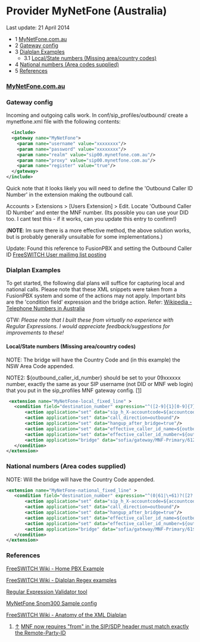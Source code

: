 
# Provider MyNetFone (Australia) 

 

Last update: 21 April 2014

* 1 [MyNetFone.com.au](#mynetfonecomauhttpmynetfonecomau)
* 2 [Gateway config](#-freeswitch--provider-mynetfone-australia-)
* 3 [Dialplan Examples](#dialplan-examples)  
   * 3.1 [Local/State numbers (Missing area/country codes)](#localstate-numbers-missing-areacountry-codes)
* 4 [National numbers (Area codes supplied)](#national-numbers-area-codes-supplied)
* 5 [References](#-freeswitch--provider-mynetfone-australia-)

### [MyNetFone.com.au](http://mynetfone.com.au)

### Gateway config

Incoming and outgoing calls work. In conf/sip\_profiles/outbound/ create a mynetfone.xml file with the following contents:

```xml
  <include>
  <gateway name="MyNetFone">
    <param name="username" value="xxxxxxxx"/>
    <param name="password" value="xxxxxxxx"/>
    <param name="realm" value="sip00.mynetfone.com.au"/>
    <param name="proxy" value="sip00.mynetfone.com.au"/>
    <param name="register" value="true"/>
  </gateway>
</include>
```

Quick note that it looks likely you will need to define the 'Outbound Caller ID Number' in the extension making the outbound call.

Accounts > Extensions > \[Users Extension\] > Edit. Locate 'Outbound Caller ID Number' and enter the MNF number. (Its possible you can use your DID too. I cant test this - if it works, can you update this entry to confirm!)

(**NOTE**: Im sure there is a more effective method, the above solution works, but is probably generally unsuitable for some implementations.)

Update: Found this reference to FusionPBX and setting the Outbound Caller ID [FreeSWITCH User mailimg list posting](http://lists.freeswitch.org/pipermail/freeswitch-users/2011-April/071551.html)

### Dialplan Examples

To get started, the following dial plans will suffice for capturing local and national calls. Please note that these XML snippets were taken from a FusionPBX system and some of the actions may not apply. Important bits are the 'condition field' expression and the bridge action. Refer: [Wikipedia - Telephone Numbers in Australia](http://en.wikipedia.org/wiki/Telephone%5Fnumbers%5Fin%5FAustralia)

GTW: _Please note that I built these from virtually no experience with Regular Expressions. I would appreciate feedback/suggestions for improvements to these!_

#### Local/State numbers (Missing area/country codes)

NOTE: The bridge will have the Country Code and (in this example) the NSW Area Code appended.

NOTE2: $\{outbound\_caller\_id\_number} should be set to your 09xxxxxx number, exactly the same as your SIP username (not DID or MNF web login) that you put in the sip\_profiles MNF gateway config. [\[1\]](https://wiki.freeswitch.org/wiki/Provider%5FConfiguration:%5FMyNetFone#cite%5Fnote-mnfid-1)

```xml
 <extension name="MyNetFone-local_fixed_line" >
   <condition field="destination_number" expression="^([2-9]{1}[0-9]{7})$">
       <action application="set" data="sip_h_X-accountcode=${accountcode}"/>
       <action application="set" data="call_direction=outbound"/>
       <action application="set" data="hangup_after_bridge=true"/>
       <action application="set" data="effective_caller_id_name=${outbound_caller_id_name}"/>
       <action application="set" data="effective_caller_id_number=${outbound_caller_id_number}"/>
       <action application="bridge" data="sofia/gateway/MNF-Primary/612$1"/>
   </condition>
</extension>
```

### National numbers (Area codes supplied)

NOTE: Will the bridge will have the Country Code appended.

```xml
<extension name="MyNetFone-national_fixed_line" >
   <condition field="destination_number" expression="^(0|61|\+61)?([2?|3-9]{1}[0-9]{8})$">
       <action application="set" data="sip_h_X-accountcode=${accountcode}"/>
       <action application="set" data="call_direction=outbound"/>
       <action application="set" data="hangup_after_bridge=true"/>
       <action application="set" data="effective_caller_id_name=${outbound_caller_id_name}"/>
       <action application="set" data="effective_caller_id_number=${outbound_caller_id_number}"/>
       <action application="bridge" data="sofia/gateway/MNF-Primary/61$2"/>
   </condition>
</extension> 
```

### References

[FreeSWITCH Wiki - Home PBX Example](http://wiki.freeswitch.org/wiki/Home%5FPBX%5FExample)

[FreeSWITCH Wiki - Dialplan Regex examples](http://wiki.freeswitch.org/wiki/Regex#NANPA%5F.2B1NxxNxxXXXX%5FE.164%5FDialstring)

[Regular Expression Validator tool](http://erik.eae.net/playground/regexp/regexp.html)

[MyNetFone Snom300 Sample config](https://www.mynetfone.com.au/media/support/downloads/snom300/Snom%20Whitepaper.pdf)

[FreeSWITCH Wiki - Anatomy of the XML Dialplan](http://wiki.freeswitch.org/wiki/Dialplan%5FXML#Anatomy%5Fof%5Fthe%5FXML%5FDialplan)

1. [↑](https://wiki.freeswitch.org/wiki/Provider%5FConfiguration:%5FMyNetFone#cite%5Fref-mnfid%5F1-0) [MNF now requires "from" in the SIP/SDP header must match exactly the Remote-Party-ID](http://forums.whirlpool.net.au/forum-replies.cfm?t=1635784&p=2#r30)


